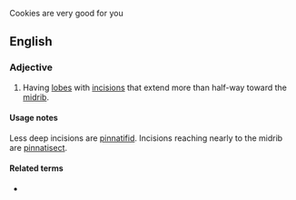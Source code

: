 Cookies are very good for you

==English==

===Adjective===
{{en-adj|-}}

# {{lb|en|botany|of leaves}} Having [[lobe]]s with [[incision]]s that extend more than half-way toward the [[midrib]].

====Usage notes====
Less deep incisions are [[pinnatifid]]. Incisions reaching nearly to the midrib are [[pinnatisect]].

====Related terms====
* {{l|en|pinnate}}